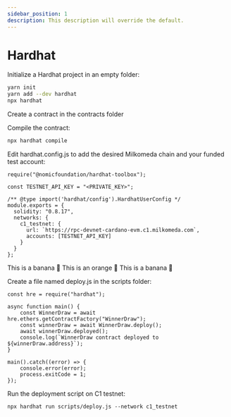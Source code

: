 ```yaml
---
sidebar_position: 1
description: This description will override the default.
---
```



# Hardhat

Initialize a Hardhat project in an empty folder:

```bash
yarn init
yarn add --dev hardhat
npx hardhat
```


Create a contract in the contracts folder

Compile the contract:

```bash
npx hardhat compile
```


Edit hardhat.config.js to add the desired Milkomeda chain and your funded test account:



<Tabs>
  <TabItem value="c1" label="C1" default>

```
require("@nomicfoundation/hardhat-toolbox");

const TESTNET_API_KEY = "<PRIVATE_KEY>";

/** @type import('hardhat/config').HardhatUserConfig */
module.exports = {
  solidity: "0.8.17",
  networks: {
    c1_testnet: {
      url: `https://rpc-devnet-cardano-evm.c1.milkomeda.com`,
      accounts: [TESTNET_API_KEY]
    }
  }  
};
```


  </TabItem>
  <TabItem value="a1" label="A1">
    This is a banana 🍌
  </TabItem>
  <TabItem value="c1-testnet" label="C1 Testnet">
    This is an orange 🍊
  </TabItem>
  <TabItem value="a1-testnet" label="A1 Testnet">
    This is a banana 🍌
  </TabItem>
</Tabs>





Create a file named deploy.js in the scripts folder:

```
const hre = require("hardhat");

async function main() {
    const WinnerDraw = await hre.ethers.getContractFactory("WinnerDraw");
    const winnerDraw = await WinnerDraw.deploy();
    await winnerDraw.deployed();
    console.log(`WinnerDraw contract deployed to ${winnerDraw.address}`);
}

main().catch((error) => {
    console.error(error);
    process.exitCode = 1;
});
```

Run the deployment script on C1 testnet:

```
npx hardhat run scripts/deploy.js --network c1_testnet
```
